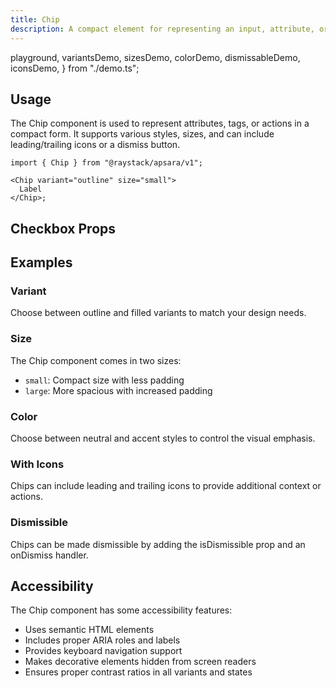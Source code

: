 ```yaml
---
title: Chip
description: A compact element for representing an input, attribute, or action.
---
```


  playground,
  variantsDemo,
  sizesDemo,
  colorDemo,
  dismissableDemo,
  iconsDemo,
} from "./demo.ts";

<Demo data={playground} />

## Usage

The Chip component is used to represent attributes, tags, or actions in a compact form. It supports various styles, sizes, and can include leading/trailing icons or a dismiss button.

```tsx
import { Chip } from "@raystack/apsara/v1";

<Chip variant="outline" size="small">
  Label
</Chip>;
```

## Checkbox Props

<auto-type-table path="./props.ts" name="ChipProps" />

## Examples

### Variant

Choose between outline and filled variants to match your design needs.

<Demo data={variantsDemo} />

### Size

The Chip component comes in two sizes:

- `small`: Compact size with less padding
- `large`: More spacious with increased padding

<Demo data={sizesDemo} />

### Color

Choose between neutral and accent styles to control the visual emphasis.

<Demo data={colorDemo} />

### With Icons

Chips can include leading and trailing icons to provide additional context or actions.

<Demo data={iconsDemo} />

### Dismissible

Chips can be made dismissible by adding the isDismissible prop and an onDismiss handler.

<Demo data={dismissableDemo} />

## Accessibility

The Chip component has some accessibility features:

- Uses semantic HTML elements
- Includes proper ARIA roles and labels
- Provides keyboard navigation support
- Makes decorative elements hidden from screen readers
- Ensures proper contrast ratios in all variants and states
